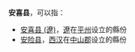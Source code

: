 '''安喜县'''，可以指：
*[[安喜县_(遼)|安喜县 (遼)]]，[[遼朝|遼]]在[[平州|平州]]设立的縣份
*[[安险县|安险县]]，[[西汉|西汉]]在[[中山郡|中山郡]]设立的縣份

{{Disambig|A|Cat=三字中国县名消歧义}}